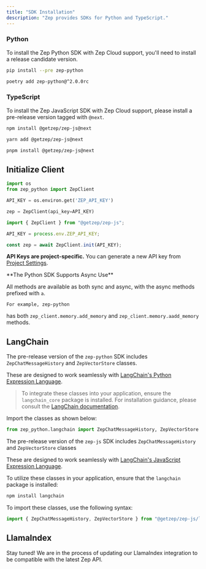 ```yaml
---
title: "SDK Installation"
description: "Zep provides SDKs for Python and TypeScript."
---
```


### Python

To install the Zep Python SDK with Zep Cloud support, you'll need to install a release candidate version.

<Tabs>

<Tab title="pip">

```Bash
pip install --pre zep-python
```

</Tab>
<Tab title="poetry">

```Bash
poetry add zep-python@^2.0.0rc
```

</Tab>
</Tabs>

### TypeScript

To install the Zep JavaScript SDK with Zep Cloud support, please install a pre-release version tagged with `@next`.

<Tabs>

<Tab title="npm">

```Bash
npm install @getzep/zep-js@next
```

</Tab>
<Tab title="yarn">

```Bash
yarn add @getzep/zep-js@next
```

</Tab>
<Tab title="pnpm">

```Bash
pnpm install @getzep/zep-js@next
```

</Tab>
</Tabs>

## Initialize Client

<Tabs group="code_block">
<Tab title="Python" group-key="python">

```python
import os
from zep_python import ZepClient

API_KEY = os.environ.get('ZEP_API_KEY')

zep = ZepClient(api_key=API_KEY)
```

</Tab>
<Tab title="Typescript" group-key="ts">

```typescript
import { ZepClient } from "@getzep/zep-js";

API_KEY = process.env.ZEP_API_KEY;

const zep = await ZepClient.init(API_KEY);
```

</Tab>
<Tab title="Go (Coming soon)" group-key="go">
</Tab>
</Tabs>

<Note>**API Keys are project-specific.** You can generate a new API key from [Project Settings](projects).</Note>

<Info>
    **The Python SDK Supports Async Use**

All methods are available as both sync and async, with the async methods prefixed with `a`.

    For example, zep-python

has both `zep_client.memory.add_memory` and `zep_client.memory.aadd_memory` methods.

</Info>

## LangChain

<Tabs group="code_block">
<Tab title="Python" group-key="python">

The pre-release version of the `zep-python` SDK includes `ZepChatMessageHistory` and `ZepVectorStore` classes.

These are designed to work seamlessly with [LangChain's Python Expression Language](https://python.langchain.com/docs/expression_language/).

> To integrate these classes into your application, ensure the `langchain_core` package is installed. For installation guidance, please consult the [LangChain documentation](https://python.langchain.com/docs/get_started/installation#langchain-core).

Import the classes as shown below:

```python
from zep_python.langchain import ZepChatMessageHistory, ZepVectorStore
```

</Tab>
<Tab title="Typescript" group-key="ts">

The pre-release version of the `zep-js` SDK includes `ZepChatMessageHistory` and `ZepVectorStore` classes

These are designed to work seamlessly with [LangChain's JavaScript Expression Language](https://js.langchain.com/docs/expression_language/).

To utilize these classes in your application, ensure that the `langchain` package is installed:

```bash
npm install langchain
```

To import these classes, use the following syntax:

```typescript
import { ZepChatMessageHistory, ZepVectorStore } from "@getzep/zep-js/langchain";
```

</Tab>

<Tab title="Go (Coming soon)" group-key="go">
</Tab>
</Tabs>

## LlamaIndex

Stay tuned! We are in the process of updating our LlamaIndex integration to be compatible with the latest Zep API.
